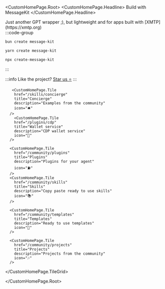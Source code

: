 
<CustomHomePage.Root>
<CustomHomePage.Headline>
  Build with MessageKit
</CustomHomePage.Headline>
  <div className="custom-homepage-description" style={{ textAlign: 'center' }}>
   Just another GPT wrapper ;), but lightweight and for apps built with [XMTP](https://xmtp.org)
  </div>

<div className="custom-homepage-tile-grid-container" style={{ 
  marginTop: '2rem', 
  marginBottom: '2rem', 
  width: '75%', 
  maxWidth: '400px', 
  margin: '2rem auto',
  textAlign: 'center',
  fontSize: '1.5rem'
}}>
:::code-group

```bash [bun]
bun create message-kit
```

```bash [yarn]
yarn create message-kit
```

```bash [npx]
npx create-message-kit
```

:::

:::info
Like the project? [Star us ⭐️](https://github.com/ephemeraHQ/message-kit)
:::

</div>
  <CustomHomePage.TileGrid>

       <CustomHomePage.Tile
        href="/skills/concierge"
        title="Concierge"
        description="Examples from the community"
        icon="🛎️"
      />
        <CustomHomePage.Tile
        href="/plugins/cdp"
        title="Wallet service"
        description="CDP wallet service"
        icon="🔑"
      />

      <CustomHomePage.Tile
        href="/community/plugins"
        title="Plugins"
        description="Plugins for your agent"
        icon="⛽️"
      />
      <CustomHomePage.Tile
        href="/community/skills"
        title="Skills"
        description="Copy paste ready to use skills"
        icon="📚"
      />

      <CustomHomePage.Tile
        href="/community/templates"
        title="Templates"
        description="Ready to use templates"
        icon="🔋"
      />

      <CustomHomePage.Tile
        href="/community/projects"
        title="Projects"
        description="Projects from the community"
        icon="🎶"
      />

  </CustomHomePage.TileGrid>

</CustomHomePage.Root>
